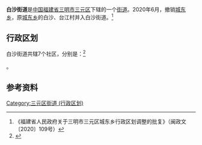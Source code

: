 {{中国乡级行政区|35/04/03/002/000
| 行政区全称 = 白沙街道
| 景观照片文件名 = 
| 景观照片描述 = 
| 汉语拼音 = 
| 通用拼音 = 
| 注音符號 = 
| 其它标音类型1 = 
| 其它标音1 = 
| 其它标音类型2 = 
| 其它标音2 = 
| 其它语言类型1 = 
| 其它语言地名1 = 
| 其它语言类型2 = 
| 其它语言地名2 = 
| 上级行政区 = [[福建省|福建省]][[三明市|三明市]][[三元区|三元区]]
| 行政区类别 = [[街道|街道]]
| 行政区划代码 = 
| 地理坐标 = 
| 总面积 = 
| 户籍人口 = 
| 户籍人口年份 = 
| 常住人口 = 
| 常住人口年份 = 
| 人口密度 = 
| 行政区划 = 
| 官方网站 = 
| 政府驻地 = 
| 邮政编码 = 
| 电话区号 = 598
| 毗邻行政区 = 
| 位置图文件名 = 
| 位置图描述 = 
}}
'''白沙街道'''是[[中华人民共和国|中国]][[福建省|福建省]][[三明市|三明市]][[三元区|三元区]]下辖的一个[[街道|街道]]。2020年6月，撤销[[城东乡|城东乡]]，原[[城东乡|城东乡]]的白沙、台江村并入白沙街道。<ref>《福建省人民政府关于三明市三元区城东乡行政区划调整的批复》（闽政文〔2020〕109号）</ref>

== 行政区划 ==

白沙街道共辖7个社区，分别是：<ref>{{PRC admin/ref sgc|35/04/03/002/000}}</ref>

{{PRC admin/children|35/04/03/002/000}}。

== 参考资料 ==

{{reflist}}

{{三元区行政区划}}
[[Category:三元区街道_(行政区划)|Category:三元区街道 (行政区划)]]